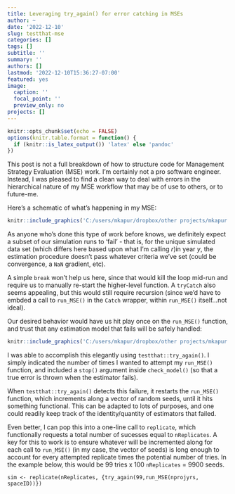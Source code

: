 ```yaml
---
title: Leveraging try_again() for error catching in MSEs
author: ~
date: '2022-12-10'
slug: testthat-mse
categories: []
tags: []
subtitle: ''
summary: ''
authors: []
lastmod: '2022-12-10T15:36:27-07:00'
featured: yes
image:
  caption: ''
  focal_point: ''
  preview_only: no
projects: []
---
```


```r
knitr::opts_chunk$set(echo = FALSE)
options(knitr.table.format = function() {
  if (knitr::is_latex_output()) 'latex' else 'pandoc'
})
```

This post is not a full breakdown of how to structure code for Management Strategy Evaluation (MSE) work. I'm certainly not a pro software engineer. Instead, I was pleased to find a clean way to deal with errors in the hierarchical nature of my MSE workflow that may be of use to others, or to future-me.

Here's a schematic of what's happening in my MSE:
```r
knitr::include_graphics('C:/users/mkapur/dropbox/other projects/mkapur.github.io/content/post/2022-12-10-leveraging-testthat-for-my-mse-simulations/mse_schematic.jpg')
```

As anyone who's done this type of work before knows, we definitely expect a subset of our simulation runs to 'fail' - that is, for the unique simulated data set (which differs here based upon what I'm calling $r$)in year $y$, the estimation procedure doesn't pass whatever criteria we've set (could be convergence, a `NaN` gradient, etc). 

A simple `break` won't help us here, since that would kill the loop mid-run and require us to manually re-start the higher-level function. A `tryCatch` also seems appealing, but this would still require recursion (since we'd have to embded a call to `run_MSE()` in the `Catch` wrapper, within `run_MSE()` itself...not ideal). 

Our desired behavior would have us hit play once on the `run_MSE()` function, and trust that any estimation model that fails will be safely handled:

```r
knitr::include_graphics('C:/users/mkapur/dropbox/other projects/mkapur.github.io/content/post/2022-12-10-leveraging-testthat-for-my-mse-simulations/mse_schematic2.jpg')
```

I was able to accomplish this elegantly using `testthat::try_again()`. I simply indicated the number of times I wanted to attempt my `run_MSE()` function, and included a `stop()` argument inside `check_model()` (so that a true error is thrown when the estimator fails). 

When `testthat::try_again()` detects this failure, it restarts the `run_MSE()` function, which increments along a vector of random seeds, until it hits something functional. This can be adapted to lots of purposes, and one could readily keep track of the identity/quantity of estimators that failed.

Even better, I can pop this into a one-line call to `replicate`, which functionally requests a total number of sucesses equal to `nReplicates`. A key for this to work is to ensure whatever will be incremented along for each call to `run_MSE()` (in my case, the vector of seeds) is long enough to account for every attempted replicate times the potential number of tries. In the example below, this would be 99 tries x 100 `nReplicates` = 9900 seeds.

`sim <- replicate(nReplicates, {try_again(99,run_MSE(nprojyrs, spaceID))})`

